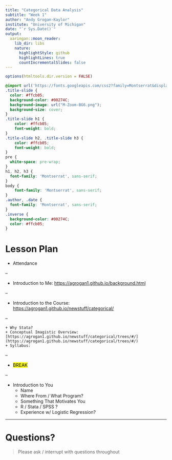 ```yaml
---
title: "Categorical Data Analysis"
subtitle: "Week 1"
author: "Andy Grogan-Kaylor"
institute: "University of Michigan"
date: "`r Sys.Date()`"
output:
  xaringan::moon_reader:
    lib_dir: libs
    nature:
      highlightStyle: github
      highlightLines: true
      countIncrementalSlides: false
---
```


```r

options(htmltools.dir.version = FALSE)

```

```css

@import url('https://fonts.googleapis.com/css2?family=Montserrat&display=swap');
.title-slide { 
  color: #ffcb05;
  background-color: #00274C; 
  background-image: url("M-Zoom-BG6.png");
  background-size: cover;
}
.title-slide h1 {
    color: #ffcb05;
    font-weight: bold;
}
.title-slide h2, .title-slide h3 {
    color: #ffcb05;
    font-weight: bold;
}
pre {
  white-space: pre-wrap;
}
h1, h2, h3 {
  font-family: 'Montserrat', sans-serif;
}
body { 
    font-family: 'Montserrat', sans-serif;
}
.author, .date {
  font-family: 'Montserrat', sans-serif;
}
.inverse {
  background-color: #00274C;
  color: #ffcb05;
}
```

# Lesson Plan

* Attendance

--

* Introduction to Me: [https://agrogan1.github.io/background.html](https://agrogan1.github.io/background.html)

--

* Introduction to the Course: [https://agrogan1.github.io/newstuff/categorical/](https://agrogan1.github.io/newstuff/categorical/)

--

    + Why Stata?
    + Conceptual Imagistic Overview: [https://agrogan1.github.io/newstuff/categorical/trees/#/](https://agrogan1.github.io/newstuff/categorical/trees/#/)
    + Syllabus:
    
--

* <mark>BREAK</mark>

--

* Introduction to You
    + Name
    + Where From / What Program?
    + Something That Motivates You
    + R / Stata / SPSS ?
    + Experience w/ Logistic Regression?

---

# Questions?

> Please ask / interrupt with questions throughout


